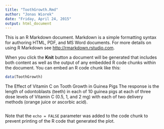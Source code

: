 ```yaml
---
title: "ToothGrowth.Rmd"
author: "Jonas Wiorek"
date: "Friday, April 24, 2015"
output: html_document
---
```


This is an R Markdown document. Markdown is a simple formatting syntax for authoring HTML, PDF, and MS Word documents. For more details on using R Markdown see <http://rmarkdown.rstudio.com>.

When you click the **Knit** button a document will be generated that includes both content as well as the output of any embedded R code chunks within the document. You can embed an R code chunk like this:

```r
data(ToothGrowth)

```

The Effect of Vitamin C on Tooth Growth in Guinea Pigs
The response is the length of odontoblasts (teeth) in each of 10 guinea pigs at each of three dose levels of Vitamin C (0.5, 1, and 2 mg) with each of two delivery methods (orange juice or ascorbic acid).

```r

```

Note that the `echo = FALSE` parameter was added to the code chunk to prevent printing of the R code that generated the plot.
